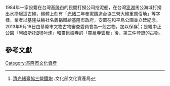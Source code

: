 {{multiple issues|
{{expand|time=2016-04-10T03:03:44+00:00}}
{{inappropriate tone|time=2016-04-10T03:03:44+00:00}}
}}
1984年一家設籍在台灣[[基隆市|基隆市]]的民間打撈公司挖泥船，在台灣[[澎湖|澎湖]]馬公海域打撈出水撈起這古砲，砲體上刻有「[[光绪帝|光緒]]二年奉憲鑄造台協三營大砲重捌佰觔」等字樣，業者以基隆扶輪社名義捐贈給基隆市政府，安置在和平島公園並立碑紀念。2013年9月18日由基隆市文物古物審查委員會為一般古物，加以保存<ref>[https://nchdb.boch.gov.tw/assets/advanceSearch/antiquity/20130918000001 清光緒臺協三營鐵炮] {{Wayback|url=https://nchdb.boch.gov.tw/assets/advanceSearch/antiquity/20130918000001 |date=20190612185902 }}.文化部文化資產局</ref>；是繼中正公園「[[阿姆斯特朗大砲|阿姆斯托朗8吋炮]]」和靈泉禪寺的「靈泉寺雲板」後，第三件登錄的古物。

==參考文獻==
{{Reflist}}

{{基隆市文化資產}}

[[Category:基隆市文化資產|Category:基隆市文化資產]]